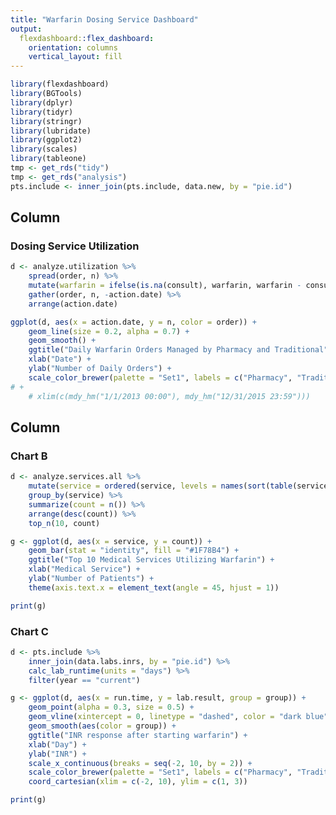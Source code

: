 ```yaml
---
title: "Warfarin Dosing Service Dashboard"
output: 
  flexdashboard::flex_dashboard:
    orientation: columns
    vertical_layout: fill
---
```


```r
library(flexdashboard)
library(BGTools)
library(dplyr)
library(tidyr)
library(stringr)
library(lubridate)
library(ggplot2)
library(scales)
library(tableone)
tmp <- get_rds("tidy")
tmp <- get_rds("analysis")
pts.include <- inner_join(pts.include, data.new, by = "pie.id")
```

Column {data-width=650}
-----------------------------------------------------------------------

### Dosing Service Utilization

```r
d <- analyze.utilization %>%
    spread(order, n) %>%
    mutate(warfarin = ifelse(is.na(consult), warfarin, warfarin - consult)) %>%
    gather(order, n, -action.date) %>%
    arrange(action.date)

ggplot(d, aes(x = action.date, y = n, color = order)) +
    geom_line(size = 0.2, alpha = 0.7) +
    geom_smooth() +
    ggtitle("Daily Warfarin Orders Managed by Pharmacy and Traditional") +
    xlab("Date") +
    ylab("Number of Daily Orders") +
    scale_color_brewer(palette = "Set1", labels = c("Pharmacy", "Traditional"), guide = guide_legend(title = NULL)) 
# +
    # xlim(c(mdy_hm("1/1/2013 00:00"), mdy_hm("12/31/2015 23:59")))
```

Column {data-width=350}
-----------------------------------------------------------------------

### Chart B

```r
d <- analyze.services.all %>%
    mutate(service = ordered(service, levels = names(sort(table(service), decreasing = TRUE)))) %>%
    group_by(service) %>%
    summarize(count = n()) %>%
    arrange(desc(count)) %>%
    top_n(10, count)

g <- ggplot(d, aes(x = service, y = count)) +
    geom_bar(stat = "identity", fill = "#1F78B4") +
    ggtitle("Top 10 Medical Services Utilizing Warfarin") +
    xlab("Medical Service") +
    ylab("Number of Patients") +
    theme(axis.text.x = element_text(angle = 45, hjust = 1))

print(g)
```

### Chart C

```r
d <- pts.include %>%
    inner_join(data.labs.inrs, by = "pie.id") %>%
    calc_lab_runtime(units = "days") %>%
    filter(year == "current")

g <- ggplot(d, aes(x = run.time, y = lab.result, group = group)) +
    geom_point(alpha = 0.3, size = 0.5) +
    geom_vline(xintercept = 0, linetype = "dashed", color = "dark blue") +
    geom_smooth(aes(color = group)) +
    ggtitle("INR response after starting warfarin") +
    xlab("Day") +
    ylab("INR") +
    scale_x_continuous(breaks = seq(-2, 10, by = 2)) +
    scale_color_brewer(palette = "Set1", labels = c("Pharmacy", "Traditional"), guide = guide_legend(title = NULL)) +
    coord_cartesian(xlim = c(-2, 10), ylim = c(1, 3))

print(g)
```

